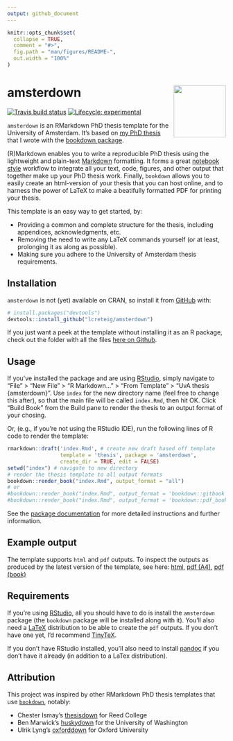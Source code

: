 ```yaml
---
output: github_document
---
```


<!-- README.md is generated from README.Rmd. Please edit that file -->

```r
knitr::opts_chunk$set(
  collapse = TRUE,
  comment = "#>",
  fig.path = "man/figures/README-",
  out.width = "100%"
)
```
# amsterdown <img src="man/figures/logo.png" align="right" width="120" />

<!-- badges: start -->
[![Travis build status](https://travis-ci.com/lcreteig/amsterdown.svg?branch=master)](https://travis-ci.com/lcreteig/amsterdown)
[![Lifecycle: experimental](https://img.shields.io/badge/lifecycle-experimental-orange.svg)](https://www.tidyverse.org/lifecycle/#experimental)
<!-- badges: end -->

`amsterdown` is an RMarkdown PhD thesis template for the University of Amsterdam. It's based on [my PhD thesis](https://github.com/lcreteig/thesis) that I wrote with the [bookdown package](https://bookdown.org/yihui/bookdown/). 

(R)Markdown enables you to write a reproducible PhD thesis using the lightweight and plain-text [Markdown](https://daringfireball.net/projects/markdown/) formatting. It forms a great [notebook style](https://en.wikipedia.org/wiki/Notebook_interface) workflow to integrate all your text, code, figures, and other output that together make up your PhD thesis work. Finally, `bookdown` allows you to easily create an html-version of your thesis that you can host online, and to harness the power of LaTeX to make a beatifully formatted PDF for printing your thesis. 

This template is an easy way to get started, by:

* Providing a common and complete structure for the thesis, including appendices, acknowledgments, etc. 
* Removing the need to write any LaTeX commands yourself (or at least, prolonging it as along as possible).
* Making sure you adhere to the University of Amsterdam thesis requirements.

## Installation

`amsterdown` is not (yet) available on CRAN, so install it from [GitHub](https://github.com/) with:

``` r
# install.packages("devtools")
devtools::install_github("lcreteig/amsterdown")
```

If you just want a peek at the template without installing it as an R package, check out the folder with all the files [here on Github](https://github.com/lcreteig/amsterdown/tree/master/inst/rmarkdown/templates/thesis/skeleton).

## Usage

If you've installed the package and are using [RStudio](https://rstudio.com/), simply navigate to "File" > "New File" > "R Markdown..." > "From Template" > "UvA thesis {amsterdown}". Use `index` for the new directory name (feel free to change this after), so that the main file will be called `index.Rmd`, then hit OK. Click "Build Book" from the Build pane to render the thesis to an output format of your chosing.

Or, (e.g., if you're not using the RStudio IDE), run the following lines of R code to render the template:

``` r
rmarkdown::draft('index.Rmd', # create new draft based off template
                 template = 'thesis', package = 'amsterdown', 
                 create_dir = TRUE, edit = FALSE) 
setwd("index") # navigate to new directory
# render the thesis template to all output formats
bookdown::render_book("index.Rmd", output_format = "all") 
# or
#bookdown::render_book("index.Rmd", output_format = 'bookdown::gitbook') # to render to html
#bookdown::render_book("index.Rmd", output_format = 'bookdown::pdf_book') # to render to PDF
```

See the [package documentation](https://lcreteig.github.io/amsterdown/articles/amsterdown.html) for more detailed instructions and further information.

## Example output

The template supports `html` and `pdf` outputs. To inspect the outputs as produced by the latest version of the template, see here: [html](https://lcreteig.github.io/amsterdown/sample_ouput/index.html), [pdf (A4)](https://lcreteig.github.io/amsterdown/sample_ouput/thesis_A4.pdf), [pdf (book)](https://lcreteig.github.io/amsterdown/sample_ouput/thesis_B5.pdf)

## Requirements

If you're using [RStudio](https://rstudio.com/), all you should have to do is install the `amsterdown` package (the `bookdown` package will be installed along with it). You'll also need a [LaTeX](https://www.latex-project.org/) distribution to be able to create the `pdf` outputs. If you don't have one yet, I'd recommend [TinyTeX](https://yihui.name/tinytex/).

If you don't have RStudio installed, you'll also need to install [pandoc](https://pandoc.org/) if you don't have it already (in addition to a LaTex distribution).

## Attribution

This project was inspired by other RMarkdown PhD thesis templates that use [`bookdown`](https://bookdown.org/yihui/bookdown/), notably: 

* Chester Ismay's [thesisdown](https://github.com/ismayc/thesisdown) for Reed College 
* Ben Marwick's [huskydown](https://github.com/benmarwick/huskydown) for the University of Washington
* Ulrik Lyng's [oxforddown](https://github.com/ulyngs/oxforddown) for Oxford University
